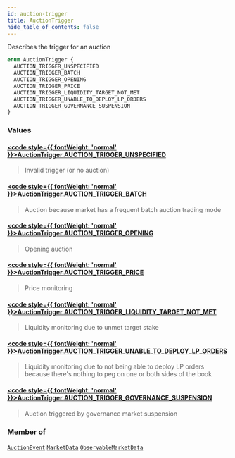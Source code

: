 ```yaml
---
id: auction-trigger
title: AuctionTrigger
hide_table_of_contents: false
---
```








Describes the trigger for an auction

```graphql
enum AuctionTrigger {
  AUCTION_TRIGGER_UNSPECIFIED
  AUCTION_TRIGGER_BATCH
  AUCTION_TRIGGER_OPENING
  AUCTION_TRIGGER_PRICE
  AUCTION_TRIGGER_LIQUIDITY_TARGET_NOT_MET
  AUCTION_TRIGGER_UNABLE_TO_DEPLOY_LP_ORDERS
  AUCTION_TRIGGER_GOVERNANCE_SUSPENSION
}
```


### Values

#### [<code style={{ fontWeight: 'normal' }}>AuctionTrigger.<b>AUCTION_TRIGGER_UNSPECIFIED</b></code>](#) 
> Invalid trigger (or no auction)
> 

#### [<code style={{ fontWeight: 'normal' }}>AuctionTrigger.<b>AUCTION_TRIGGER_BATCH</b></code>](#) 
> Auction because market has a frequent batch auction trading mode
> 

#### [<code style={{ fontWeight: 'normal' }}>AuctionTrigger.<b>AUCTION_TRIGGER_OPENING</b></code>](#) 
> Opening auction
> 

#### [<code style={{ fontWeight: 'normal' }}>AuctionTrigger.<b>AUCTION_TRIGGER_PRICE</b></code>](#) 
> Price monitoring
> 

#### [<code style={{ fontWeight: 'normal' }}>AuctionTrigger.<b>AUCTION_TRIGGER_LIQUIDITY_TARGET_NOT_MET</b></code>](#) 
> Liquidity monitoring due to unmet target stake
> 

#### [<code style={{ fontWeight: 'normal' }}>AuctionTrigger.<b>AUCTION_TRIGGER_UNABLE_TO_DEPLOY_LP_ORDERS</b></code>](#) 
> Liquidity monitoring due to not being able to deploy LP orders because there's nothing to peg on one or both sides of the book
> 

#### [<code style={{ fontWeight: 'normal' }}>AuctionTrigger.<b>AUCTION_TRIGGER_GOVERNANCE_SUSPENSION</b></code>](#) 
> Auction triggered by governance market suspension
> 



### Member of

[`AuctionEvent`](/testnet/api/graphql/objects/auction-event)  <Badge class="secondary" text="object"/><Bullet />[`MarketData`](/testnet/api/graphql/objects/market-data)  <Badge class="secondary" text="object"/><Bullet />[`ObservableMarketData`](/testnet/api/graphql/objects/observable-market-data)  <Badge class="secondary" text="object"/>



